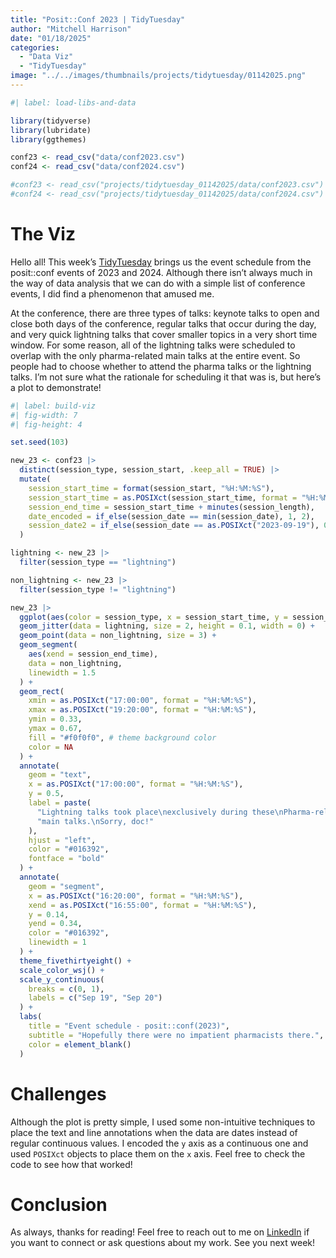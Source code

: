```yaml
---
title: "Posit::Conf 2023 | TidyTuesday"
author: "Mitchell Harrison"
date: "01/18/2025"
categories:
  - "Data Viz"
  - "TidyTuesday"
image: "../../images/thumbnails/projects/tidytuesday/01142025.png"
---
```


```r
#| label: load-libs-and-data

library(tidyverse)
library(lubridate)
library(ggthemes)

conf23 <- read_csv("data/conf2023.csv")
conf24 <- read_csv("data/conf2024.csv")

#conf23 <- read_csv("projects/tidytuesday_01142025/data/conf2023.csv")
#conf24 <- read_csv("projects/tidytuesday_01142025/data/conf2024.csv")
```

# The Viz

Hello all! This week's 
[TidyTuesday](https://github.com/rfordatascience/tidytuesday/blob/main/data/2025/2025-01-14/readme.md)
brings us the event schedule from the posit::conf events of 2023 and 2024.
Although there isn't always much in the way of data analysis that we can do with
a simple list of conference events, I did find a phenomenon that amused me.

At the conference, there are three types of talks: keynote talks to open and
close both days of the conference, regular talks that occur during the day, and
very quick lightning talks that cover smaller topics in a very short time
window. For some reason, all of the lightning talks were scheduled to overlap
with the only pharma-related main talks at the entire event. So people had to
choose whether to attend the pharma talks or the lightning talks. I'm not sure
what the rationale for scheduling it that was is, but here's a plot to
demonstrate!

```r
#| label: build-viz
#| fig-width: 7
#| fig-height: 4

set.seed(103)

new_23 <- conf23 |>
  distinct(session_type, session_start, .keep_all = TRUE) |>
  mutate(
    session_start_time = format(session_start, "%H:%M:%S"),
    session_start_time = as.POSIXct(session_start_time, format = "%H:%M:%S"),
    session_end_time = session_start_time + minutes(session_length),
    date_encoded = if_else(session_date == min(session_date), 1, 2),
    session_date2 = if_else(session_date == as.POSIXct("2023-09-19"), 0, 1)
  )

lightning <- new_23 |>
  filter(session_type == "lightning")

non_lightning <- new_23 |>
  filter(session_type != "lightning")

new_23 |>
  ggplot(aes(color = session_type, x = session_start_time, y = session_date2)) + 
  geom_jitter(data = lightning, size = 2, height = 0.1, width = 0) +
  geom_point(data = non_lightning, size = 3) +
  geom_segment(
    aes(xend = session_end_time),
    data = non_lightning,
    linewidth = 1.5
  ) +
  geom_rect(
    xmin = as.POSIXct("17:00:00", format = "%H:%M:%S"),
    xmax = as.POSIXct("19:20:00", format = "%H:%M:%S"),
    ymin = 0.33,
    ymax = 0.67,
    fill = "#f0f0f0", # theme background color
    color = NA
  ) +
  annotate(
    geom = "text",
    x = as.POSIXct("17:00:00", format = "%H:%M:%S"),
    y = 0.5,
    label = paste(
      "Lightning talks took place\nexclusively during these\nPharma-related",
      "main talks.\nSorry, doc!"
    ),
    hjust = "left",
    color = "#016392",
    fontface = "bold"
  ) +
  annotate(
    geom = "segment",
    x = as.POSIXct("16:20:00", format = "%H:%M:%S"),
    xend = as.POSIXct("16:55:00", format = "%H:%M:%S"),
    y = 0.14,
    yend = 0.34,
    color = "#016392",
    linewidth = 1
  ) +
  theme_fivethirtyeight() +
  scale_color_wsj() +
  scale_y_continuous(
    breaks = c(0, 1),
    labels = c("Sep 19", "Sep 20")
  ) +
  labs(
    title = "Event schedule - posit::conf(2023)",
    subtitle = "Hopefully there were no impatient pharmacists there.",
    color = element_blank()
  )
```

# Challenges

Although the plot is pretty simple, I used some non-intuitive techniques to
place the text and line annotations when the data are dates instead of regular
continuous values. I encoded the `y` axis as a continuous one and used
`POSIXct` objects to place them on the `x` axis. Feel free to check the code to
see how that worked!

# Conclusion

As always, thanks for reading! Feel free to reach out to me on
[LinkedIn](https://linkedin.com/in/harrisonme) if you want to connect or ask
questions about my work. See you next week!